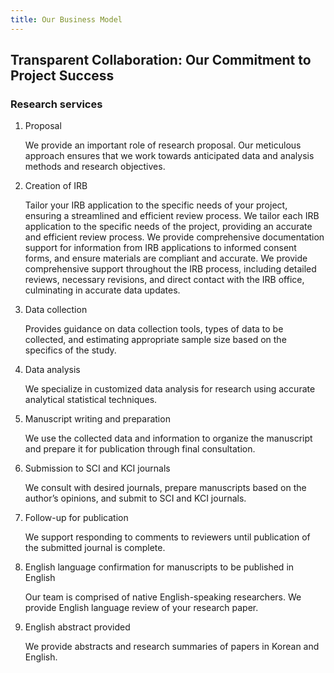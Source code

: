```yaml
---
title: Our Business Model
---
```


::: jul
<h2>Transparent Collaboration: Our Commitment to Project Success</h2>

<h3>Research services</h3>

<ol>

<li>

Proposal

<p>We provide an important role of research proposal. Our meticulous approach ensures that we work towards anticipated data and analysis methods and research objectives.</p>

</li>

<li>

Creation of IRB

<p>Tailor your IRB application to the specific needs of your project, ensuring a streamlined and efficient review process. We tailor each IRB application to the specific needs of the project, providing an accurate and efficient review process. We provide comprehensive documentation support for information from IRB applications to informed consent forms, and ensure materials are compliant and accurate. We provide comprehensive support throughout the IRB process, including detailed reviews, necessary revisions, and direct contact with the IRB office, culminating in accurate data updates.</p>

</li>

<li>

Data collection

<p>Provides guidance on data collection tools, types of data to be collected, and estimating appropriate sample size based on the specifics of the study.</p>

</li>

<li>

Data analysis

<p>We specialize in customized data analysis for research using accurate analytical statistical techniques.</p>

</li>

<li>

Manuscript writing and preparation

<p>We use the collected data and information to organize the manuscript and prepare it for publication through final consultation.</p>

</li>

<li>

Submission to SCI and KCI journals

<p>We consult with desired journals, prepare manuscripts based on the author's opinions, and submit to SCI and KCI journals.</p>

</li>

<li>

Follow-up for publication

<p>We support responding to comments to reviewers until publication of the submitted journal is complete.</p>

</li>

<li>

English language confirmation for manuscripts to be published in English

<p>Our team is comprised of native English-speaking researchers. We provide English language review of your research paper.</p>

</li>

<li>

English abstract provided

<p>We provide abstracts and research summaries of papers in Korean and English.</p>

</li>

</ol>
:::
